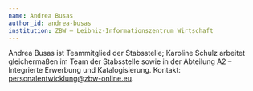 ---
name: Andrea Busas
author_id: andrea-busas
institution: ZBW – Leibniz-Informationszentrum Wirtschaft
---

Andrea Busas ist Teammitglied der Stabsstelle; Karoline Schulz arbeitet gleichermaßen im Team der Stabsstelle sowie in der Abteilung A2 – Integrierte Erwerbung und Katalogisierung. Kontakt: personalentwicklung@zbw-online.eu.

